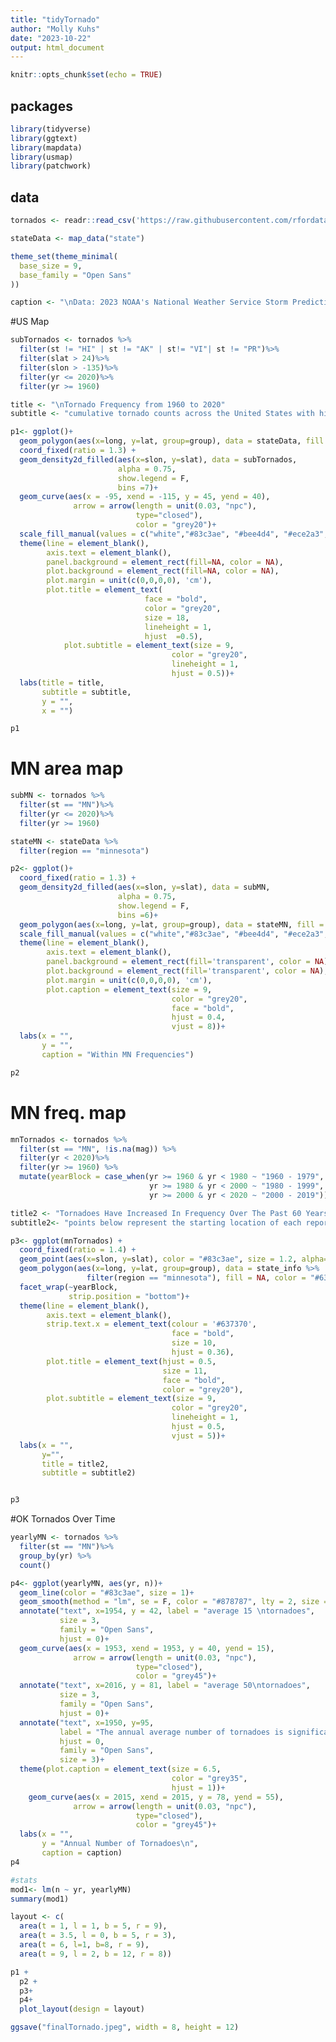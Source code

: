 ```yaml
---
title: "tidyTornado"
author: "Molly Kuhs"
date: "2023-10-22"
output: html_document
---
```


```r
knitr::opts_chunk$set(echo = TRUE)
```

## packages

```r
library(tidyverse)
library(ggtext)
library(mapdata)
library(usmap)
library(patchwork)

```

## data
```r

tornados <- readr::read_csv('https://raw.githubusercontent.com/rfordatascience/tidytuesday/master/data/2023/2023-05-16/tornados.csv')

stateData <- map_data("state")

theme_set(theme_minimal(
  base_size = 9,
  base_family = "Open Sans"
))

caption <- "\nData: 2023 NOAA's National Weather Service Storm Prediction Center"

```

#US Map
```r
subTornados <- tornados %>%
  filter(st != "HI" | st != "AK" | st!= "VI"| st != "PR")%>%
  filter(slat > 24)%>%
  filter(slon > -135)%>%
  filter(yr <= 2020)%>%
  filter(yr >= 1960)

title <- "\nTornado Frequency from 1960 to 2020"
subtitle <- "cumulative tornado counts across the United States with highest frequency areas displayed in red"

p1<- ggplot()+
  geom_polygon(aes(x=long, y=lat, group=group), data = stateData, fill = NA, color = "black", linewidth = 0.45)+
  coord_fixed(ratio = 1.3) +
  geom_density2d_filled(aes(x=slon, y=slat), data = subTornados,
                        alpha = 0.75,
                        show.legend = F,
                        bins =7)+
  geom_curve(aes(x = -95, xend = -115, y = 45, yend = 40),
              arrow = arrow(length = unit(0.03, "npc"), 
                            type="closed"),
                            color = "grey20")+
  scale_fill_manual(values = c("white","#83c3ae", "#bee4d4", "#ece2a3", "#e9ba74", "#e78d48", "#ba4b43"))+
  theme(line = element_blank(),
        axis.text = element_blank(),
        panel.background = element_rect(fill=NA, color = NA),
        plot.background = element_rect(fill=NA, color = NA),
        plot.margin = unit(c(0,0,0,0), 'cm'),
        plot.title = element_text(
                              face = "bold",
                              color = "grey20",
                              size = 18,
                              lineheight = 1,
                              hjust  =0.5),
            plot.subtitle = element_text(size = 9,
                                    color = "grey20",
                                    lineheight = 1,
                                    hjust = 0.5))+
  labs(title = title,
       subtitle = subtitle,
       y = "",
       x = "")

p1
```

# MN area map
```r

subMN <- tornados %>%
  filter(st == "MN")%>%
  filter(yr <= 2020)%>%
  filter(yr >= 1960)

stateMN <- stateData %>%
  filter(region == "minnesota")

p2<- ggplot()+
  coord_fixed(ratio = 1.3) +
  geom_density2d_filled(aes(x=slon, y=slat), data = subMN,
                        alpha = 0.75,
                        show.legend = F,
                        bins =6)+
  geom_polygon(aes(x=long, y=lat, group=group), data = stateMN, fill = NA, color = "grey45", linewidth = 0.5)+
  scale_fill_manual(values = c("white","#83c3ae", "#bee4d4", "#ece2a3", "#e9ba74", "#ba4b43"))+
  theme(line = element_blank(),
        axis.text = element_blank(),
        panel.background = element_rect(fill='transparent', color = NA),
        plot.background = element_rect(fill='transparent', color = NA),
        plot.margin = unit(c(0,0,0,0), 'cm'),
        plot.caption = element_text(size = 9,
                                    color = "grey20",
                                    face = "bold",
                                    hjust = 0.4,
                                    vjust = 8))+
  labs(x = "",
       y = "",
       caption = "Within MN Frequencies")

p2


```


# MN freq. map
```r
mnTornados <- tornados %>%
  filter(st == "MN", !is.na(mag)) %>%
  filter(yr < 2020)%>%
  filter(yr >= 1960) %>%
  mutate(yearBlock = case_when(yr >= 1960 & yr < 1980 ~ "1960 - 1979",
                               yr >= 1980 & yr < 2000 ~ "1980 - 1999",
                               yr >= 2000 & yr < 2020 ~ "2000 - 2019"))

title2 <- "Tornadoes Have Increased In Frequency Over The Past 60 Years In MN\n"
subtitle2<- "points below represent the starting location of each reported tornado in the 20 year range"

p3<- ggplot(mnTornados) +
  coord_fixed(ratio = 1.4) +
  geom_point(aes(x=slon, y=slat), color = "#83c3ae", size = 1.2, alpha=0.5)+
  geom_polygon(aes(x=long, y=lat, group=group), data = state_info %>% 
                 filter(region == "minnesota"), fill = NA, color = "#637370", linewidth = 0.8)+
  facet_wrap(~yearBlock,
             strip.position = "bottom")+
  theme(line = element_blank(),
        axis.text = element_blank(),
        strip.text.x = element_text(colour = '#637370', 
                                    face = "bold", 
                                    size = 10,
                                    hjust = 0.36),
        plot.title = element_text(hjust = 0.5,
                                  size = 11,
                                  face = "bold",
                                  color = "grey20"),
        plot.subtitle = element_text(size = 9,
                                    color = "grey20",
                                    lineheight = 1,
                                    hjust = 0.5,
                                    vjust = 5))+
  labs(x = "",
       y="",
       title = title2,
       subtitle = subtitle2)


p3

```

#OK Tornados Over Time
```r
yearlyMN <- tornados %>%
  filter(st == "MN")%>%
  group_by(yr) %>%
  count()

p4<- ggplot(yearlyMN, aes(yr, n))+
  geom_line(color = "#83c3ae", size = 1)+
  geom_smooth(method = "lm", se = F, color = "#878787", lty = 2, size = 0.5)+
  annotate("text", x=1954, y = 42, label = "average 15 \ntornadoes", 
           size = 3, 
           family = "Open Sans",
           hjust = 0)+
  geom_curve(aes(x = 1953, xend = 1953, y = 40, yend = 15),
              arrow = arrow(length = unit(0.03, "npc"), 
                            type="closed"),
                            color = "grey45")+
  annotate("text", x=2016, y = 81, label = "average 50\ntornadoes", 
           size = 3, 
           family = "Open Sans",
           hjust = 0)+
  annotate("text", x=1950, y=95, 
           label = "The annual average number of tornadoes is significantly \nincreasing through time. Every 5 years, we can expect \nan average of 3-4 additional tornadoes per season.",
           hjust = 0,
           family = "Open Sans",
           size = 3)+
  theme(plot.caption = element_text(size = 6.5,
                                    color = "grey35",
                                    hjust = 1))+
    geom_curve(aes(x = 2015, xend = 2015, y = 78, yend = 55),
              arrow = arrow(length = unit(0.03, "npc"), 
                            type="closed"),
                            color = "grey45")+
  labs(x = "", 
       y = "Annual Number of Tornadoes\n",
       caption = caption)
p4

#stats
mod1<- lm(n ~ yr, yearlyMN)
summary(mod1)
```


```r

layout <- c(
  area(t = 1, l = 1, b = 5, r = 9),
  area(t = 3.5, l = 0, b = 5, r = 3),
  area(t = 6, l=1, b=8, r = 9),
  area(t = 9, l = 2, b = 12, r = 8))

p1 +
  p2 +
  p3+
  p4+
  plot_layout(design = layout)

ggsave("finalTornado.jpeg", width = 8, height = 12)

```

